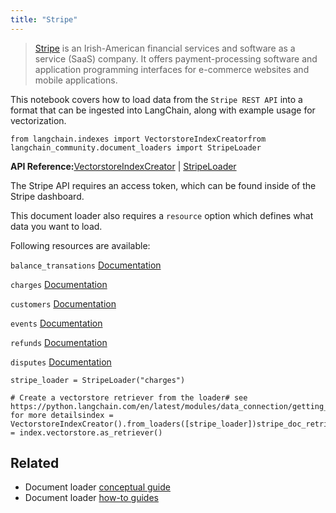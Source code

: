 ```yaml
---
title: "Stripe"
---
```


> [Stripe](https://stripe.com/en-ca) is an Irish-American financial services and software as a service (SaaS) company. It offers payment-processing software and application programming interfaces for e-commerce websites and mobile applications.

This notebook covers how to load data from the `Stripe REST API` into a format that can be ingested into LangChain, along with example usage for vectorization.

```
from langchain.indexes import VectorstoreIndexCreatorfrom langchain_community.document_loaders import StripeLoader
```

**API Reference:**[VectorstoreIndexCreator](https://python.langchain.com/api_reference/langchain/indexes/langchain.indexes.vectorstore.VectorstoreIndexCreator.html) | [StripeLoader](https://python.langchain.com/api_reference/community/document_loaders/langchain_community.document_loaders.stripe.StripeLoader.html)

The Stripe API requires an access token, which can be found inside of the Stripe dashboard.

This document loader also requires a `resource` option which defines what data you want to load.

Following resources are available:

`balance_transations` [Documentation](https://stripe.com/oss/api/balance_transactions/list)

`charges` [Documentation](https://stripe.com/oss/api/charges/list)

`customers` [Documentation](https://stripe.com/oss/api/customers/list)

`events` [Documentation](https://stripe.com/oss/api/events/list)

`refunds` [Documentation](https://stripe.com/oss/api/refunds/list)

`disputes` [Documentation](https://stripe.com/oss/api/disputes/list)

```
stripe_loader = StripeLoader("charges")
```

```
# Create a vectorstore retriever from the loader# see https://python.langchain.com/en/latest/modules/data_connection/getting_started.html for more detailsindex = VectorstoreIndexCreator().from_loaders([stripe_loader])stripe_doc_retriever = index.vectorstore.as_retriever()
```

## Related

* Document loader [conceptual guide](/src/oss/concepts/document_loaders)
* Document loader [how-to guides](/src/oss/how_to/#document-loaders)
